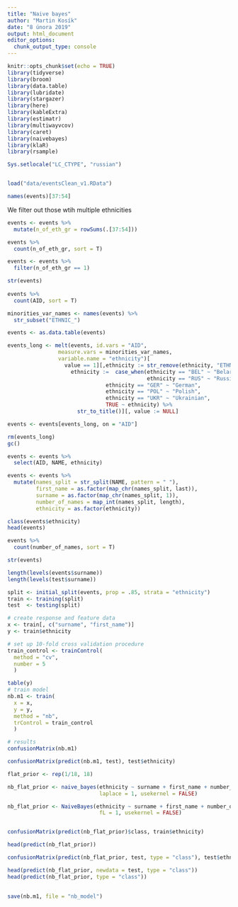 ```yaml
---
title: "Naive bayes"
author: "Martin Kosík"
date: "8 února 2019"
output: html_document
editor_options: 
  chunk_output_type: console
---
```


```r
knitr::opts_chunk$set(echo = TRUE)
library(tidyverse)
library(broom)
library(data.table)
library(lubridate)
library(stargazer)
library(here)
library(kableExtra)
library(estimatr)
library(multiwayvcov)
library(caret)
library(naivebayes)
library(klaR)
library(rsample)
```


```r
Sys.setlocale("LC_CTYPE", "russian") 


load("data/eventsClean_v1.RData")

names(events)[37:54]

```

We filter out those wtih multiple ethnicities
```r
events <- events %>% 
  mutate(n_of_eth_gr = rowSums(.[37:54]))

events %>% 
  count(n_of_eth_gr, sort = T)

events <- events %>% 
  filter(n_of_eth_gr == 1)

```

```r
str(events)
  
events %>% 
  count(AID, sort = T)

minorities_var_names <- names(events) %>% 
  str_subset("ETHNIC_")

events <- as.data.table(events)

events_long <- melt(events, id.vars = "AID",
                measure.vars = minorities_var_names, 
                variable.name = "ethnicity")[
                  value == 1][,ethnicity := str_remove(ethnicity, "ETHNIC_")][,
                    ethnicity :=  case_when(ethnicity == "BEL" ~ "Belarussian",
                                            ethnicity == "RUS" ~ "Russian",
                               ethnicity == "GER" ~ "German",
                               ethnicity == "POL" ~ "Polish",
                               ethnicity == "UKR" ~ "Ukrainian",
                               TRUE ~ ethnicity) %>% 
                      str_to_title()][, value := NULL]

events <- events[events_long, on = "AID"]

rm(events_long)
gc()

```

```r
events <- events %>% 
  select(AID, NAME, ethnicity)

events <- events %>% 
  mutate(names_split = str_split(NAME, pattern = " "),
         first_name = as.factor(map_chr(names_split, last)),
         surname = as.factor(map_chr(names_split, 1)),
         number_of_names = map_int(names_split, length),
         ethnicity = as.factor(ethnicity))

class(events$ethnicity)
head(events)

events %>% 
  count(number_of_names, sort = T)

str(events)

length(levels(events$surname))
length(levels(test$surname))

```

```r

split <- initial_split(events, prop = .85, strata = "ethnicity")
train <- training(split)
test  <- testing(split)

```


```r
# create response and feature data
x <- train[, c("surname", "first_name")]
y <- train$ethnicity

# set up 10-fold cross validation procedure
train_control <- trainControl(
  method = "cv", 
  number = 5
  )

table(y)
# train model
nb.m1 <- train(
  x = x,
  y = y,
  method = "nb",
  trControl = train_control
  )

# results
confusionMatrix(nb.m1)

confusionMatrix(predict(nb.m1, test), test$ethnicity)

flat_prior <- rep(1/18, 18)

nb_flat_prior <- naive_bayes(ethnicity ~ surname + first_name + number_of_names, data = train, 
                             laplace = 1, usekernel = FALSE)

nb_flat_prior <- NaiveBayes(ethnicity ~ surname + first_name + number_of_names, data = train, 
                             fL = 1, usekernel = FALSE)


confusionMatrix(predict(nb_flat_prior)$class, train$ethnicity)

head(predict(nb_flat_prior))

confusionMatrix(predict(nb_flat_prior, test, type = "class"), test$ethnicity)

head(predict(nb_flat_prior, newdata = test, type = "class"))
head(predict(nb_flat_prior, type = "class"))

                
save(nb.m1, file = "nb_model")
```

